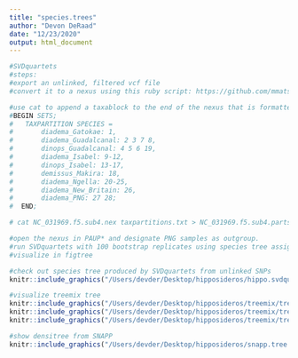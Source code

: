 ```yaml
---
title: "species.trees"
author: "Devon DeRaad"
date: "12/23/2020"
output: html_document
---
```


```r
#SVDquartets
#steps:
#export an unlinked, filtered vcf file
#convert it to a nexus using this ruby script: https://github.com/mmatschiner/tutorials/blob/master/species_tree_inference_with_snp_data/src/convert_vcf_to_nexus.rb

#use cat to append a taxablock to the end of the nexus that is formatted like this:
#BEGIN SETS;
#  	TAXPARTITION SPECIES =
#  		diadema_Gatokae: 1,
#  		diadema_Guadalcanal: 2 3 7 8,
#  		dinops_Guadalcanal: 4 5 6 19,
#  		diadema_Isabel: 9-12,
#  		dinops_Isabel: 13-17,
#  		demissus_Makira: 18,
#  		diadema_Ngella: 20-25,
#  		diadema_New_Britain: 26,
#  		diadema_PNG: 27 28;
#  END;

# cat NC_031969.f5.sub4.nex taxpartitions.txt > NC_031969.f5.sub4.parts.nex

#open the nexus in PAUP* and designate PNG samples as outgroup.
#run SVDquartets with 100 bootstrap replicates using species tree assignments
#visualize in figtree

#check out species tree produced by SVDquartets from unlinked SNPs
knitr::include_graphics("/Users/devder/Desktop/hipposideros/hippo.svdquartets.tre.png")

```



```r
#visualize treemix tree
knitr::include_graphics("/Users/devder/Desktop/hipposideros/treemix/tree.mix.pdf")
knitr::include_graphics("/Users/devder/Desktop/hipposideros/treemix/tree.mix.suppmat.pdf")
knitr::include_graphics("/Users/devder/Desktop/hipposideros/treemix/treemix.variance.explained.pdf")

```

```r
#show densitree from SNAPP
knitr::include_graphics("/Users/devder/Desktop/hipposideros/snapp.tree.png")

```



